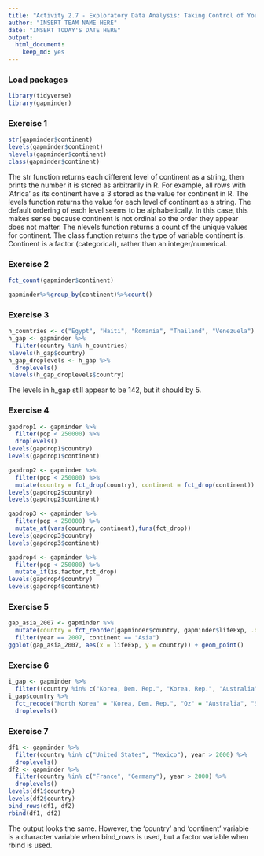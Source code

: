 ```yaml
---
title: "Activity 2.7 - Exploratory Data Analysis: Taking Control of Your Factors"
author: "INSERT TEAM NAME HERE"
date: "INSERT TODAY'S DATE HERE"
output: 
  html_document: 
    keep_md: yes
---
```


### Load packages

```r
library(tidyverse)
library(gapminder)
```


### Exercise 1

```r
str(gapminder$continent)
levels(gapminder$continent)
nlevels(gapminder$continent)
class(gapminder$continent)
```

The str function returns each different level of continent as a string, then prints the number it is stored as arbitrarily in R. For example, all rows with 'Africa' as its continent have a 3 stored as the value for continent in R.
The levels function returns the value for each level of continent as a string. The default ordering of each level seems to be alphabetically. In this case, this makes sense because continent is not ordinal so the order they appear does not matter.
The nlevels function returns a count of the unique values for continent.
The class function returns the type of variable continent is. Continent is a factor (categorical), rather than an integer/numerical.

### Exercise 2

```r
fct_count(gapminder$continent)
```

```r
gapminder%>%group_by(continent)%>%count()
```
### Exercise 3

```r
h_countries <- c("Egypt", "Haiti", "Romania", "Thailand", "Venezuela")
h_gap <- gapminder %>%
  filter(country %in% h_countries)
nlevels(h_gap$country)
h_gap_droplevels <- h_gap %>% 
  droplevels()
nlevels(h_gap_droplevels$country)
```
The levels in h_gap still appear to be 142, but it should by 5.

### Exercise 4
```r
gapdrop1 <- gapminder %>%
  filter(pop < 250000) %>%
  droplevels()
levels(gapdrop1$country)
levels(gapdrop1$continent)
```

``` r
gapdrop2 <- gapminder %>%
  filter(pop < 250000) %>%
  mutate(country = fct_drop(country), continent = fct_drop(continent))
levels(gapdrop2$country)
levels(gapdrop2$continent)
```

```r
gapdrop3 <- gapminder %>%
  filter(pop < 250000) %>%
  mutate_at(vars(country, continent),funs(fct_drop))
levels(gapdrop3$country)
levels(gapdrop3$continent)
```

```r
gapdrop4 <- gapminder %>%
  filter(pop < 250000) %>%
  mutate_if(is.factor,fct_drop)
levels(gapdrop4$country)
levels(gapdrop4$continent)
```


### Exercise 5
```r
gap_asia_2007 <- gapminder %>% 
  mutate(country = fct_reorder(gapminder$country, gapminder$lifeExp, .desc = FALSE)) %>%
  filter(year == 2007, continent == "Asia") 
ggplot(gap_asia_2007, aes(x = lifeExp, y = country)) + geom_point()
```


### Exercise 6

```r
i_gap <- gapminder %>% 
  filter((country %in% c("Korea, Dem. Rep.", "Korea, Rep.", "Australia")), year > 1999)
i_gap$country %>%
  fct_recode("North Korea" = "Korea, Dem. Rep.", "Oz" = "Australia", "South Korea" = "Korea, Rep.") %>% 
  droplevels()
```


### Exercise 7

``` r
df1 <- gapminder %>%
  filter(country %in% c("United States", "Mexico"), year > 2000) %>%
  droplevels()
df2 <- gapminder %>%
  filter(country %in% c("France", "Germany"), year > 2000) %>%
  droplevels()
levels(df1$country)
levels(df2$country)
bind_rows(df1, df2)
rbind(df1, df2)
```

The output looks the same. However, the 'country' and 'continent' variable is a character variable when bind_rows is used, but a factor variable when rbind is used. 